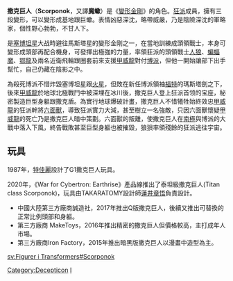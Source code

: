 {{noteTA|G1=變形金剛}}


'''撒克巨人'''（'''Scorponok'''，又譯'''魔蠍'''）是《[[變形金剛|變形金剛]]》的角色。[[狂派|狂派]]成員，擁有三段變形，可以變形成基地跟巨蠍。表情凶惡深沈，略帶威嚴，乃是陰險深沈的軍略家，個性野心勃勃，不甘人下。

是[[塞博坦星|塞博坦星]]大战時避往馬斯塔星的變形金剛之一，在當地訓練成頭領戰士，本身可變形成頭部再配合機身，可發揮出極強的力量，率領狂派的頭領戰士[[人狼|人狼]]、[[蝙蝠魔|蝙蝠魔]]、[[鄂龍|鄂龍]]及兩名近衛飛輪跟圈套前來支援[[甲威龍|甲威龍]]對付[[博派|博派]]，但他一開始讓部下出手幫忙，自己仍藏在陰影之中。

為殺死博派不惜炸毀塞博坦星跟[[火星|火星]]，但敗在新任博派領袖[[福特_(變形金剛)|福特]]的瑪斯塔劍之下，後來[[甲威龍|甲威龍]]於地球北極戰鬥中被深埋在冰川後，撒克巨人登上狂派首领的宝座，秘密製造巨型身軀跟撒克盾。為實行地球爆破計畫，撒克巨人不惜犧牲始終效忠[[甲威龍|甲威龍]]的狂派幹將[[六面獸|六面獸]]，導致狂派實力大減，甚至樹立一名強敵，只因六面獸懷疑[[甲威龍|甲威龍]]的死亡乃是撒克巨人暗中策劃。六面獸的叛離，使撒克巨人在[[南極|南極]]與博派的大戰中落入下風，終告戰敗甚至巨型身軀也被摧毀，狼狽率領殘餘的狂派逃往宇宙。

==玩具==
1987年，[[特佳麗|特佳麗]]設計了G1撒克巨人玩具。

2020年，《War for Cybertron: Earthrise》產品線推出了泰坦級撒克巨人(Titan class Scorponok)，玩具由TAKARATOMY設計師[[蓮井章悟|蓮井章悟]]負責設計。

*中國大陸第三方廠商誠造社，2017年推出Q版撒克巨人，後續又推出可替換的正常比例頭部和身軀。
*第三方廠商 MakeToys，2016年推出精密的撒克巨人但價格較高，主打成年人市場。
*第三方廠商Iron Factory，2015年推出暗黑版撒克巨人以漫畫中造型為主。

{{虚构人物小作品}}
{{變形金剛系列}}
[[Category:Decepticon|Category:Decepticon]]
[[Category:變形金剛角色|I]]

[[sv:Figurer_i_Transformers#Scorponok|sv:Figurer i Transformers#Scorponok]]